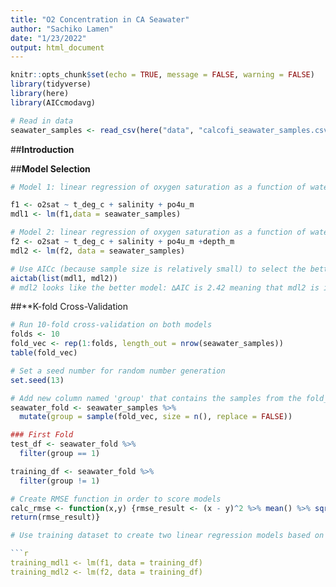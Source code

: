 ```yaml
---
title: "O2 Concentration in CA Seawater"
author: "Sachiko Lamen"
date: "1/23/2022"
output: html_document
---
```


```r
knitr::opts_chunk$set(echo = TRUE, message = FALSE, warning = FALSE)
library(tidyverse)
library(here)
library(AICcmodavg)
```

```r
# Read in data
seawater_samples <- read_csv(here("data", "calcofi_seawater_samples.csv"))
```

##**Introduction**

##**Model Selection**

```r
# Model 1: linear regression of oxygen saturation as a function of water temperature, salinity, and phosphate concentration

f1 <- o2sat ~ t_deg_c + salinity + po4u_m
mdl1 <- lm(f1,data = seawater_samples)

# Model 2: linear regression of oxygen saturation as a function of water temperature, salinity, phosphate concentration and depth
f2 <- o2sat ~ t_deg_c + salinity + po4u_m +depth_m
mdl2 <- lm(f2, data = seawater_samples)

# Use AICc (because sample size is relatively small) to select the better model
aictab(list(mdl1, mdl2))
# mdl2 looks like the better model: ∆AIC is 2.42 meaning that mdl2 is is significantly better than mdl1 and AICcWt: 0.77 meaning that 77% of the weight of evidence suggests mdl2
```
##**K-fold Cross-Validation
```r
# Run 10-fold cross-validation on both models
folds <- 10
fold_vec <- rep(1:folds, length_out = nrow(seawater_samples))
table(fold_vec)

# Set a seed number for random number generation
set.seed(13)

# Add new column named 'group' that contains the samples from the fold_vec that has a sample size of the data frame (100)
seawater_fold <- seawater_samples %>%
  mutate(group = sample(fold_vec, size = n(), replace = FALSE))

### First Fold
test_df <- seawater_fold %>%
  filter(group == 1)

training_df <- seawater_fold %>%
  filter(group != 1)

# Create RMSE function in order to score models
calc_rmse <- function(x,y) {rmse_result <- (x - y)^2 %>% mean() %>% sqrt()
return(rmse_result)}

# Use training dataset to create two linear regression models based on the formulas above

```r
training_mdl1 <- lm(f1, data = training_df)
training_mdl2 <- lm(f2, data = training_df)

```













